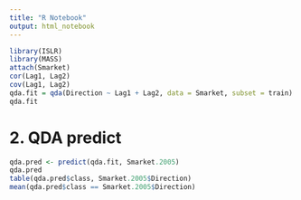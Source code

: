 ```yaml
---
title: "R Notebook"
output: html_notebook
---
```


```r
library(ISLR)
library(MASS)
attach(Smarket)
cor(Lag1, Lag2)
cov(Lag1, Lag2)
qda.fit = qda(Direction ~ Lag1 + Lag2, data = Smarket, subset = train)
qda.fit
```
# 2. QDA predict
```R
qda.pred <- predict(qda.fit, Smarket.2005)
qda.pred
table(qda.pred$class, Smarket.2005$Direction)
mean(qda.pred$class == Smarket.2005$Direction)
```
